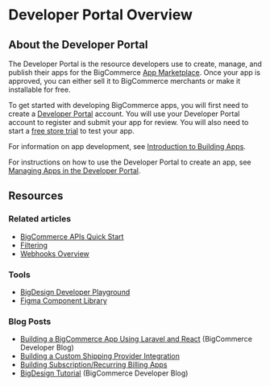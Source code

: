 # Developer Portal Overview

 

## About the Developer Portal

The Developer Portal is the resource developers use to create, manage, and publish their apps for the BigCommerce [App Marketplace](https://www.bigcommerce.com/apps/). Once your app is approved, you can either sell it to BigCommerce merchants or make it installable for free. 

To get started with developing BigCommerce apps, you will first need to create a [Developer Portal](https://devtools.bigcommerce.com/my/apps) account. You will use your Developer Portal account to register and submit your app for review. You will also need to start a [free store trial](https://www.bigcommerce.com/essentials/free-trial/) to test your app. 

For information on app development, see [Introduction to Building Apps](/docs/integrations/apps).

For instructions on how to use the Developer Portal to create an app, see [Managing Apps in the Developer Portal](/docs/integrations/apps/guide/developer-portal).

## Resources

### Related articles

* [BigCommerce APIs Quick Start](/archive/start/making-requests)
* [Filtering](/docs/start/about/common-query-params)
* [Webhooks Overview](/docs/integrations/webhooks)

### Tools
* [BigDesign Developer Playground](https://developer.bigcommerce.com/big-design)
* [Figma Component Library](https://www.figma.com/community/file/1359989842592268260/bigdesign-component-library)

### Blog Posts

* [Building a BigCommerce App Using Laravel and React](https://medium.com/bigcommerce-developer-blog/building-a-bigcommerce-app-using-laravel-and-react-711ceceb5006) (BigCommerce Developer Blog)
* [Building a Custom Shipping Provider Integration](https://medium.com/bigcommerce-developer-blog/byo-custom-solutions-with-the-bigcommerce-shipping-provider-api-9ff9fcf4e1a3)
* [Building Subscription/Recurring Billing Apps](https://medium.com/bigcommerce-developer-blog/payments-api-build-headless-checkouts-and-recurring-billing-apps-on-bigcommerce-a4c556df1f0)
* [BigDesign Tutorial](https://medium.com/bigcommerce-developer-blog/bigdesign-build-native-looking-uis-with-the-bigcommerce-design-system-fb06a01a24f2) (BigCommerce Developer Blog)
